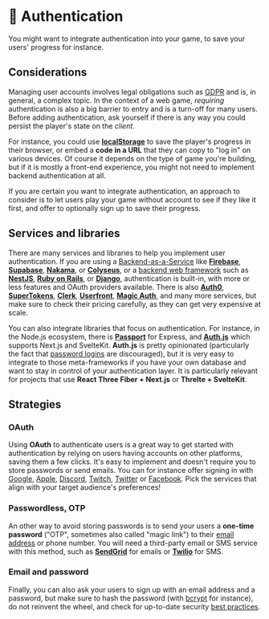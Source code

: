 # 🔑 Authentication

You might want to integrate authentication into your game, to save your users' progress for instance.

## Considerations

Managing user accounts involves legal obligations such as [GDPR](https://gdpr-info.eu/) and is, in general, a complex topic. In the context of a web game, _requiring_ authentication is also a big barrier to entry and is a turn-off for many users. Before adding authentication, ask yourself if there is any way you could persist the player's state on the _client_.

For instance, you could use [**localStorage**](https://developer.mozilla.org/en-US/docs/Web/API/Window/localStorage) to save the player's progress in their browser, or embed a **code in a URL** that they can copy to "log in" on various devices. Of course it depends on the type of game you're building, but if it is mostly a front-end experience, you might not need to implement backend authentication at all.

If you are certain you want to integrate authentication, an approach to consider is to let users play your game without account to see if they like it first, and offer to optionally sign up to save their progress.

## Services and libraries

There are many services and libraries to help you implement user authentication. If you are using a [Backend-as-a-Service](/backend/backend-as-a-service) like [**Firebase**](https://firebase.google.com/docs/auth), [**Supabase**](https://supabase.com/docs/guides/auth/overview), [**Nakama**](https://heroiclabs.com/), or [**Colyseus**](https://docs.colyseus.io/colyseus/tools/colyseus-social/), or a [backend web framework](/backend/web-frameworks) such as [**NestJS**](https://docs.nestjs.com/security/authentication), [**Ruby on Rails**](https://guides.rubyonrails.org/security.html#user-management), or [**Django**](https://docs.djangoproject.com/en/4.1/topics/auth/), authentication is built-in, with more or less features and OAuth providers available. There is also [**Auth0**](https://auth0.com/), [**SuperTokens**](https://supertokens.com/), [**Clerk**](https://clerk.dev/), [**Userfront**](https://userfront.com/), [**Magic Auth**](https://magic.link/auth), and many more services, but make sure to check their pricing carefully, as they can get very expensive at scale.

You can also integrate libraries that focus on authentication. For instance, in the Node.js ecosystem, there is [**Passport**](https://www.passportjs.org/) for Express, and [**Auth.js**](https://authjs.dev/) which supports Next.js and SvelteKit. **Auth.js** is pretty opinionated (particularly the fact that [password logins](https://authjs.dev/getting-started/credentials-tutorial) are discouraged), but it is very easy to integrate to those meta-frameworks if you have your own database and want to stay in control of your authentication layer. It is particularly relevant for projects that use **React Three Fiber + Next.js** or **Threlte + SvelteKit**.

## Strategies

### OAuth

Using **OAuth** to authenticate users is a great way to get started with authentication by relying on users having accounts on other platforms, saving them a few clicks. It's easy to implement and doesn't require you to store passwords or send emails. You can for instance offer signing in with [Google](https://authjs.dev/reference/oauth-providers/google), [Apple](https://authjs.dev/reference/oauth-providers/apple), [Discord](https://authjs.dev/reference/oauth-providers/discord), [Twitch](https://authjs.dev/reference/oauth-providers/twitch), [Twitter](https://authjs.dev/reference/oauth-providers/twitter) or [Facebook](https://authjs.dev/reference/oauth-providers/facebook). Pick the services that align with your target audience's preferences!

### Passwordless, OTP

An other way to avoid storing passwords is to send your users a **one-time password** ("OTP", sometimes also called "magic link") to their [email address](https://authjs.dev/guides/providers/email) or phone number. You will need a third-party email or SMS service with this method, such as [**SendGrid**](https://sendgrid.com/) for emails or [**Twilio**](https://www.twilio.com/sms) for SMS.

### Email and password

Finally, you can also ask your users to sign up with an email address and a password, but make sure to hash the password (with [bcrypt](https://www.npmjs.com/package/bcrypt) for instance), do not reinvent the wheel, and check for up-to-date security [best practices](https://cloud.google.com/blog/products/identity-security/account-authentication-and-password-management-best-practices).
